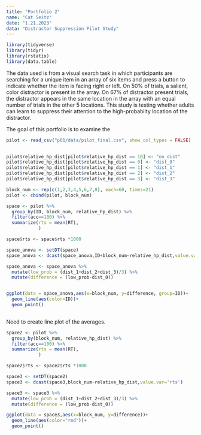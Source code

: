 ```yaml
---
title: "Portfolio 2"
name: "Cat Seitz"
date: "1.21.2023"
data: "Distractor Suppression Pilot Study"
---
```


```r
library(tidyverse) 
library(tidyr)
library(rstatix)
library(data.table)
```

The data used is from a visual search task in which participants are searching for a unique item in an array of six items and press a button to indicate whether the item is facing right or left. On 50% of trials, a salient, color distractor is present in the array. On 67% of distractor present trials, the distractor appears in the same location in the array with an equal number of trials in the other 5 locations. This study is testing whether adults can learn to suppress their attention to the high-probabilty location of the distractor. 

The goal of this portfolio is to examine the 

```r

pilot <- read_csv("p01/data/pilot_final.csv", show_col_types = FALSE)
  
```

```r


pilot$relative_hp_dist[pilot$relative_hp_dist == 10] <- "no_dist"
pilot$relative_hp_dist[pilot$relative_hp_dist == 0] <- "dist_0"
pilot$relative_hp_dist[pilot$relative_hp_dist == 1] <- "dist_1"
pilot$relative_hp_dist[pilot$relative_hp_dist == 2] <- "dist_2"
pilot$relative_hp_dist[pilot$relative_hp_dist == 3] <- "dist_3"

block_num <- rep(c(1,2,3,4,5,6,7,8), each=60, times=21)
pilot <- cbind(pilot, block_num)

```

```r
space <- pilot %>%
  group_by(ID, block_num, relative_hp_dist) %>%
  filter(acc==100) %>%
  summarize(rts = mean(RT),
            )

space$rts <- space$rts *1000

```

```r

space_anova <- setDT(space)
space_anova <- dcast(space_anova,ID+block_num~relative_hp_dist,value.var='rts')

```

```r

space_anova <- space_anova %>%
  mutate(low_prob = (dist_1+dist_2+dist_3)/3) %>%
  mutate(difference = (low_prob-dist_0))



```


```r
ggplot(data = space_anova,aes(x=block_num, y=difference, group=ID))+
  geom_line(aes(color=ID))+
  geom_point()
  

```

Need to create line plot of the averages.

```r
space2 <- pilot %>%
  group_by(block_num, relative_hp_dist) %>%
  filter(acc==100) %>%
  summarize(rts = mean(RT),
            )

space2$rts <- space2$rts *1000

```
```r

space3 <- setDT(space2)
space3 <- dcast(space3,block_num~relative_hp_dist,value.var='rts')

space3 <- space3 %>%
  mutate(low_prob = (dist_1+dist_2+dist_3)/3) %>%
  mutate(difference = (low_prob-dist_0))

```


```r
ggplot(data = space3,aes(x=block_num, y=difference))+
  geom_line(aes(color="red"))+
  geom_point()

```








